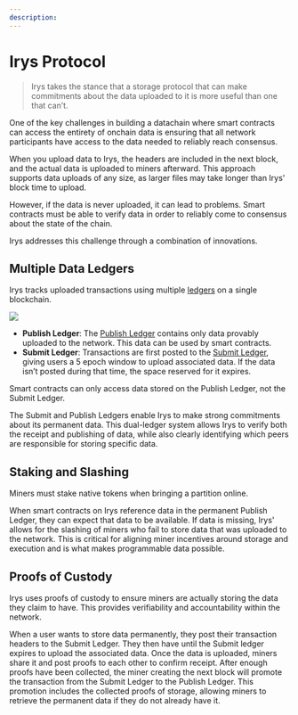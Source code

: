 ```yaml
---
description:
---
```



# Irys Protocol

> Irys takes the stance that a storage protocol that can make commitments about the data uploaded to it is more useful than one that can’t.

One of the key challenges in building a datachain where smart contracts can access the entirety of onchain data is ensuring that all network participants have access to the data needed to reliably reach consensus.

When you upload data to Irys, the headers are included in the next block, and the actual data is uploaded to miners afterward. This approach supports data uploads of any size, as larger files may take longer than Irys' block time to upload.

However, if the data is never uploaded, it can lead to problems. Smart contracts must be able to verify data in order to reliably come to consensus about the state of the chain.

Irys addresses this challenge through a combination of innovations.

## Multiple Data Ledgers

Irys tracks uploaded transactions using multiple [ledgers](/protocol/ledgers) on a single blockchain.

<img className="rounded-2xl my-5" src="/diagrams/protocol/submit-ledger.jpg" />

- **Publish Ledger**: The [Publish Ledger](/protocol/ledgers#permanent-data-publish-ledger) contains only data provably uploaded to the network. This data can be used by smart contracts.
- **Submit Ledger**: Transactions are first posted to the [Submit Ledger](/protocol/ledgers#term-data-ledgers), giving users a 5 epoch window to upload associated data. If the data isn’t posted during that time, the space reserved for it expires.

<Callout type="info" emoji="💡">
	Smart contracts can only access data stored on the Publish Ledger, not the Submit Ledger.
</Callout>

The Submit and Publish Ledgers enable Irys to make strong commitments about its permanent data. This dual-ledger system allows Irys to verify both the receipt and publishing of data, while also clearly identifying which peers are responsible for storing specific data.

## Staking and Slashing

Miners must stake native tokens when bringing a partition online.

When smart contracts on Irys reference data in the permanent Publish Ledger, they can expect that data to be available. If data is missing, Irys' allows for the slashing of miners who fail to store data that was uploaded to the network. This is critical for aligning miner incentives around storage and execution and is what makes programmable data possible.

## Proofs of Custody

Irys uses proofs of custody to ensure miners are actually storing the data they claim to have. This provides verifiability and accountability within the network.

When a user wants to store data permanently, they post their transaction headers to the Submit Ledger. They then have until the Submit ledger expires to upload the associated data. Once the data is uploaded, miners share it and post proofs to each other to confirm receipt. After enough proofs have been collected, the miner creating the next block will promote the transaction from the Submit Ledger to the Publish Ledger. This promotion includes the collected proofs of storage, allowing miners to retrieve the permanent data if they do not already have it.
